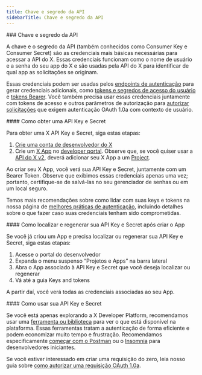 ```yaml
---
title: Chave e segredo da API
sidebarTitle: Chave e segredo da API
---
```



<div id="api-key-and-secret">
  ### Chave e segredo da API
</div>

A chave e o segredo da API (também conhecidos como Consumer Key e Consumer Secret) são as credenciais mais básicas necessárias para acessar a API do X. Essas credenciais funcionam como o nome de usuário e a senha do seu app do X e são usadas pela API do X para identificar de qual app as solicitações se originam.

Essas credenciais podem ser usadas pelos [endpoints de autenticação](/pt-BR/resources/fundamentals/authentication/api-reference) para gerar credenciais adicionais, como [tokens e segredos de acesso do usuário](/pt-BR/resources/fundamentals/authentication/oauth-1-0a/api-key-and-secret) e [tokens Bearer](/pt-BR/resources/fundamentals/authentication/oauth-2-0/bearer-tokens). Você também precisa usar essas credenciais juntamente com tokens de acesso e outros parâmetros de autorização para [autorizar solicitações](/pt-BR/resources/fundamentals/authentication/oauth-1-0a/authorizing-a-request) que exigem autenticação OAuth 1.0a com contexto de usuário. 

<div id="how-to-acquire-an-api-key-and-secret">
  #### Como obter uma API Key e Secret
</div>

Para obter uma X API Key e Secret, siga estas etapas:

1. [Crie uma conta de desenvolvedor do X](https://developer.x.com/en/apply-for-access)
2. Crie um [X App](/pt-BR/resources/fundamentals/developer-apps) no [developer portal](/pt-BR/resources/fundamentals/developer-portal). Observe que, se você quiser usar a [API do X v2](/pt-BR/x-api/introduction), deverá adicionar seu X App a um [Project](/pt-BR/resources/fundamentals/projects).
    

Ao criar seu X App, você verá sua API Key e Secret, juntamente com um Bearer Token. Observe que exibimos essas credenciais apenas uma vez; portanto, certifique-se de salvá-las no seu gerenciador de senhas ou em um local seguro.

Temos mais recomendações sobre como lidar com suas keys e tokens na nossa página de [melhores práticas de autenticação](/pt-BR/resources/fundamentals/authentication/guides/authentication-best-practices), incluindo detalhes sobre o que fazer caso suas credenciais tenham sido comprometidas.
 

<div id="how-to-find-and-regenerate-your-api-key-and-secret-after-app-creation">
  #### Como localizar e regenerar sua API Key e Secret após criar o App
</div>

Se você já criou um App e precisa localizar ou regenerar sua API Key e Secret, siga estas etapas:

1. Acesse o portal do desenvolvedor
2. Expanda o menu suspenso “Projetos e Apps” na barra lateral
3. Abra o App associado à API Key e Secret que você deseja localizar ou regenerar
4. Vá até a guia Keys and tokens

A partir daí, você verá todas as credenciais associadas ao seu App. 
 

<div id="how-to-use-your-api-key-and-secret">
  #### Como usar sua API Key e Secret
</div>

Se você está apenas explorando a X Developer Platform, recomendamos usar uma [ferramenta ou biblioteca](/pt-BR/resources/tools-and-libraries) para ver o que está disponível na plataforma. Essas ferramentas tratam a autenticação de forma eficiente e podem economizar muito tempo e frustração. Recomendamos especificamente [começar com o Postman](/pt-BR/tutorials/postman-getting-started) ou o [Insomnia](https://insomnia.rest/) para desenvolvedores iniciantes.

Se você estiver interessado em criar uma requisição do zero, leia nosso guia sobre [como autorizar uma requisição OAuth 1.0a](/pt-BR/resources/fundamentals/authentication/oauth-1-0a/authorizing-a-request).
 